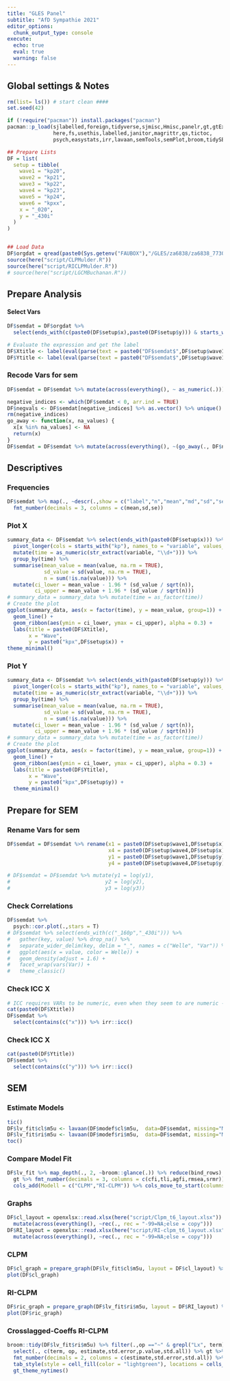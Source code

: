 ```yaml
---
title: "GLES Panel"
subtitle: "AfD Sympathie 2021"
editor_options: 
  chunk_output_type: console
execute: 
  echo: true
  eval: true
  warning: false
---
```


## Global settings & Notes
```r
rm(list= ls()) # start clean ####
set.seed(42)

if (!require("pacman")) install.packages("pacman")
pacman::p_load(sjlabelled,foreign,tidyverse,sjmisc,Hmisc,panelr,gt,gtExtras,
               here,fs,usethis,labelled,janitor,magrittr,qs,tictoc,
               psych,easystats,irr,lavaan,semTools,semPlot,broom,tidySEM)

## Prepare Lists
DF = list(
  setup = tibble(
    wave1 = "kp20",
    wave2 = "kp21",
    wave3 = "kp22",
    wave4 = "kp23",
    wave5 = "kp24",
    wave6 = "kpxx",
    x = "_020",
    y = "_430i"
  )
)


## Load Data
DF$orgdat = qread(paste0(Sys.getenv("FAUBOX"),"/GLES/za6838/za6838_7730.qs"))
source(here("script/CLPMulder.R"))
source(here("script/RICLPMulder.R"))
# source(here("script/LGCMBuchanan.R"))
```

## Prepare Analysis

#### Select Vars

```r
DF$semdat = DF$orgdat %>%
  select(ends_with(c(paste0(DF$setup$x),paste0(DF$setup$y))) & starts_with(c(paste0(DF$setup$wave1),paste0(DF$setup$wave2),paste0(DF$setup$wave3),paste0(DF$setup$wave4),paste0(DF$setup$wave5))))

# Evaluate the expression and get the label
DF$Xtitle <- label(eval(parse(text = paste0("DF$semdat$",DF$setup$wave1,DF$setup$x))))
DF$Ytitle <- label(eval(parse(text = paste0("DF$semdat$",DF$setup$wave1,DF$setup$y))))
```

### Recode Vars for sem

```r
DF$semdat = DF$semdat %>% mutate(across(everything(), ~ as_numeric(.)))

negative_indices <- which(DF$semdat < 0, arr.ind = TRUE)
DF$negvals <- DF$semdat[negative_indices] %>% as.vector() %>% unique() %>% sort()
rm(negative_indices)
go_away <- function(x, na_values) {
  x[x %in% na_values] <- NA
  return(x)
}
DF$semdat = DF$semdat %>% mutate(across(everything(), ~(go_away(., DF$negvals))))
```

## Descriptives
### Frequencies
```r
DF$semdat %>% map(., ~descr(.,show = c("label","n","mean","md","sd","se","range"))) %>% reduce(bind_rows) %>% gt %>%
  fmt_number(decimals = 3, columns = c(mean,sd,se))
```
::: {.panel-tabset}
### Plot X
```r
summary_data <- DF$semdat %>% select(ends_with(paste0(DF$setup$x))) %>% 
  pivot_longer(cols = starts_with("kp"), names_to = "variable", values_to = "value") %>% 
  mutate(time = as_numeric(str_extract(variable, "\\d+"))) %>% 
  group_by(time) %>%
  summarise(mean_value = mean(value, na.rm = TRUE),
            sd_value = sd(value, na.rm = TRUE),
            n = sum(!is.na(value))) %>% 
  mutate(ci_lower = mean_value - 1.96 * (sd_value / sqrt(n)),
         ci_upper = mean_value + 1.96 * (sd_value / sqrt(n)))
# summary_data = summary_data %>% mutate(time = as_factor(time))
# Create the plot
ggplot(summary_data, aes(x = factor(time), y = mean_value, group=1)) +
  geom_line() +
  geom_ribbon(aes(ymin = ci_lower, ymax = ci_upper), alpha = 0.3) +
  labs(title = paste0(DF$Xtitle),
       x = "Wave",
       y = paste0("kpx",DF$setup$x)) +
theme_minimal()

```

### Plot Y
```r
summary_data <- DF$semdat %>% select(ends_with(paste0(DF$setup$y))) %>% 
  pivot_longer(cols = starts_with("kp"), names_to = "variable", values_to = "value") %>% 
  mutate(time = as_numeric(str_extract(variable, "\\d+"))) %>% 
  group_by(time) %>%
  summarise(mean_value = mean(value, na.rm = TRUE),
            sd_value = sd(value, na.rm = TRUE),
            n = sum(!is.na(value))) %>% 
  mutate(ci_lower = mean_value - 1.96 * (sd_value / sqrt(n)),
         ci_upper = mean_value + 1.96 * (sd_value / sqrt(n)))
# summary_data = summary_data %>% mutate(time = as_factor(time))
# Create the plot
ggplot(summary_data, aes(x = factor(time), y = mean_value, group=1)) +
  geom_line() +
  geom_ribbon(aes(ymin = ci_lower, ymax = ci_upper), alpha = 0.3) +
  labs(title = paste0(DF$Ytitle),
       x = "Wave",
       y = paste0("kpx",DF$setup$y)) +
  theme_minimal()
```
:::

## Prepare for SEM

### Rename Vars for sem

```r
DF$semdat = DF$semdat %>% rename(x1 = paste0(DF$setup$wave1,DF$setup$x), x2 = paste0(DF$setup$wave2,DF$setup$x), x3 = paste0(DF$setup$wave3,DF$setup$x),
                                 x4 = paste0(DF$setup$wave4,DF$setup$x), x5 = paste0(DF$setup$wave5,DF$setup$x),
                                 y1 = paste0(DF$setup$wave1,DF$setup$y), y2 = paste0(DF$setup$wave2,DF$setup$y), y3 = paste0(DF$setup$wave3,DF$setup$y),
                                 y4 = paste0(DF$setup$wave4,DF$setup$y), y5 = paste0(DF$setup$wave5,DF$setup$y))
```

```r
# DF$semdat = DF$semdat %>% mutate(y1 = log(y1),
#                               y2 = log(y2),
#                               y3 = log(y3))

```

::: {.panel-tabset}
### Check Correlations
```r
DF$semdat %>% 
  psych::cor.plot(.,stars = T)
# DF$semdat %>% select(ends_with(c("_160p","_430i"))) %>% 
#   gather(key, value) %>% drop_na() %>%
#   separate_wider_delim(key, delim = "_", names = c("Welle", "Var")) %>%
#   ggplot(aes(x = value, color = Welle)) +
#   geom_density(adjust = 1.6) +
#   facet_wrap(vars(Var)) +
#   theme_classic()

```

### Check ICC X
```r
# ICC requires VARs to be numeric, even when they seem to are numeric -> mutate!
cat(paste0(DF$Xtitle))
DF$semdat %>% 
  select(contains(c("x"))) %>% irr::icc()
```

### Check ICC X
```r
cat(paste0(DF$Ytitle))
DF$semdat %>%
  select(contains(c("y"))) %>% irr::icc()
```
:::

## SEM
### Estimate Models

```r
tic()
DF$lv_fit$cl$m5u <- lavaan(DF$modef$cl$m5u,  data=DF$semdat, missing="ML", estimator = "MLR", meanstructure = T, int.ov.free = T)
DF$lv_fit$ri$m5u <- lavaan(DF$modef$ri$m5u,  data=DF$semdat, missing="ML", estimator = "MLR", meanstructure = T, int.ov.free = T)
toc()
```

### Compare Model Fit
```r

DF$lv_fit %>% map_depth(., 2, ~broom::glance(.)) %>% reduce(bind_rows) %>% unnest_wider(m5u) %>% select(c(cfi,tli,agfi,rmsea,srmr,AIC,BIC)) %>% 
  gt %>% fmt_number(decimals = 3, columns = c(cfi,tli,agfi,rmsea,srmr)) %>% 
  cols_add(Modell = c("CLPM","RI-CLPM")) %>% cols_move_to_start(columns = Modell) %>% gt_theme_nytimes()

```

### Graphs
```r
DF$cl_layout = openxlsx::read.xlsx(here("script/Clpm_t6_layout.xlsx")) %>%
  mutate(across(everything(), ~rec(., rec = "-99=NA;else = copy")))
DF$RI_layout = openxlsx::read.xlsx(here("script/RI-clpm_t6_layout.xlsx")) %>%
  mutate(across(everything(), ~rec(., rec = "-99=NA;else = copy")))

```
::: {.panel-tabset}
### CLPM
```r
DF$cl_graph = prepare_graph(DF$lv_fit$cl$m5u, layout = DF$cl_layout) %>% edit_graph({label_location = 0.8}, element = "edges") %>% edit_graph({ label = paste(est_sig_std)}, element="edges") 
plot(DF$cl_graph)
```
### RI-CLPM
```r
DF$ric_graph = prepare_graph(DF$lv_fit$ri$m5u, layout = DF$RI_layout) %>% edit_graph({label_location = 0.8}, element = "edges") %>%edit_graph({ label = paste(est_sig_std)}, element="edges")
plot(DF$ric_graph)
```

### Crosslagged-Coeffs RI-CLPM
```r
broom::tidy(DF$lv_fit$ri$m5u) %>% filter(.,op =="~" & grepl("Lx", term) & grepl("Ly", term)) %>% 
  select(., c(term, op, estimate,std.error,p.value,std.all)) %>% gt %>% 
  fmt_number(decimals = 2, columns = c(estimate,std.error,std.all)) %>% fmt_number(decimals = 3, columns = p.value) %>%
  tab_style(style = cell_fill(color = "lightgreen"), locations = cells_body(columns = c(term,estimate,std.all), rows = p.value < 0.05)) %>%
  gt_theme_nytimes()
```
:::
